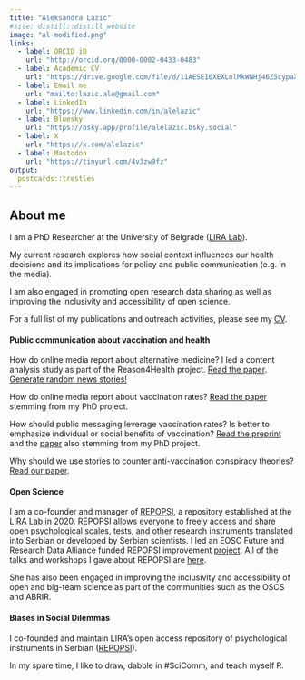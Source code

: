 ```yaml
---
title: "Aleksandra Lazić"
#site: distill::distill_website
image: "al-modified.png"
links:
  - label: ORCID iD
    url: "http://orcid.org/0000-0002-0433-0483"
  - label: Academic CV
    url: "https://drive.google.com/file/d/11AESEI0XEXLnlMkWNHj46Z5cypaX0JGv/view"
  - label: Email me
    url: "mailto:lazic.ale@gmail.com"
  - label: LinkedIn
    url: "https://www.linkedin.com/in/alelazic"
  - label: Bluesky
    url: "https://bsky.app/profile/alelazic.bsky.social"
  - label: X
    url: "https://x.com/alelazic"
  - label: Mastodon
    url: "https://tinyurl.com/4v3zw9fz"
output:
  postcards::trestles
---
```


## About me

I am a PhD Researcher at the University of Belgrade ([LIRA Lab](https://lira.f.bg.ac.rs/en/)). 

My current research explores how social context influences our health decisions and its implications for policy and public communication (e.g. in the media). 

I am also engaged in promoting open research data sharing as well as improving the inclusivity and accessibility of open science.

For a full list of my publications and outreach activities, please see my [CV](https://drive.google.com/file/d/11AESEI0XEXLnlMkWNHj46Z5cypaX0JGv/view).

#### Public communication about vaccination and health

How do online media report about alternative medicine? I led a content analysis study as part of the Reason4Health project. [Read the paper](https://doi.org/10.1525/collabra.82189). [Generate random news stories!](https://perchance.org/r4h-generator-eng)

How do online media report about vaccination rates? [Read the paper](https://psyarxiv.com/nqjb9/) stemming from my PhD project.

How should public messaging leverage vaccination rates? Is better to emphasize individual or social benefits of vaccination? [Read the preprint](https://doi.org/10.31234/osf.io/3h5bk) and the [paper](https://doi.org/10.1111/bjhp.12556) also stemming from my PhD project.

Why should we use stories to counter anti-vaccination conspiracy theories? [Read our paper](https://doi.org/10.31234/osf.io/g5r8z).

#### Open Science

I am a co-founder and manager of [REPOPSI](https://www.repopsi.f.bg.ac.rs/en/), a repository established at the LIRA Lab in 2020. REPOPSI allows everyone to freely access and share open psychological scales, tests, and other research instruments translated into Serbian or developed by Serbian scientists. I led an EOSC Future and Research Data Alliance funded REPOPSI improvement [project](https://www.rd-alliance.org/eosc-future-grant-repopsi/). All of the talks and workshops I gave about REPOPSI are [here](https://zenodo.org/communities/repopsi-rda).

She has also been engaged in improving the inclusivity and accessibility of open and big-team science as part of the communities such as the OSCS and ABRIR. 

#### Biases in Social Dilemmas

I co-founded and maintain LIRA's open access repository of psychological instruments in Serbian ([REPOPSI](https://osf.io/5zb8p/)).

In my spare time, I like to draw, dabble in #SciComm, and teach myself R.
